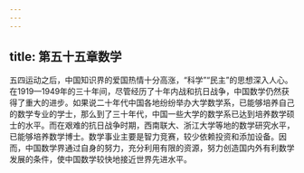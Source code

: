 ```yaml
---
---
---
```

title: 第五十五章数学
---



五四运动之后，中国知识界的爱国热情十分高涨，“科学”“民主”的思想深入人心。在1919—1949年的三十年间，尽管经历了十年内战和抗日战争，中国数学仍然获得了重大的进步。如果说二十年代中国各地纷纷举办大学数学系，已能够培养自己的数学专业的学士，那么到了三十年代，中国一些大学的数学系已达到培养数学硕士的水平。而在艰难的抗日战争时期，西南联大、浙江大学等地的数学研究水平，已能够培养数学博士。数学事业主要是智力竞赛，较少依赖投资和添加设备。因而，中国数学界通过自身的努力，充分利用有限的资源，努力创造国内外有利数学发展的条件，使中国数学较快地接近世界先进水平。